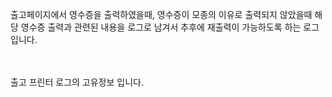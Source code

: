 
<Heading title="SVCPrintLog란?" />

출고페이지에서 영수증을 출력하였을때, 영수증이 모종의 이유로 출력되지 않았을때
해당 영수증 출력과 관련된 내용을 로그로 남겨서 추후에 재출력이 가능하도록 하는 로그입니다.

<br />

<Heading title="SVCPrintLog 출고프린터 로그" type="doc" />
<Parameters title="데이터 형식" attributes={SVCPrintLogAttributes.root} />
<br />

<Heading title="LaundryPrintLog 출고프린터 로그" type="userData" />
출고 프린터 로그의 고유정보 입니다.
<Parameters title="데이터 형식" attributes={SVCPrintLogAttributes.userData} />
<br />
